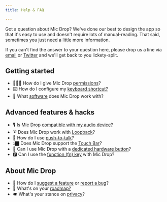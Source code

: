 ```yaml
---
title: Help & FAQ

---
```



<Panel>

Got a question about Mic Drop? We've done our best to design the app so that it's easy to use and doesn't require lots of manual-reading. That said, sometimes you just need a little more information.

If you can't find the answer to your question here, please drop us a line via [email](mailto:micdrop@octopusthink.com) or [Twitter](https://twitter.com/octopusthink) and we'll get back to you lickety-split.

## Getting started
- 👮🏿‍♀️ How do I give Mic Drop [permissions](/help/permissions)?
- ⌨️ How do I configure my [keyboard shortcut?](/help/keyboard-shortcut)
- 🍦 What [software](/help/compatibility) does Mic Drop work with?

## Advanced features &amp; hacks
- 🎙 Is Mic Drop [compatible with my audio device?](/help/hardware-issues)
- ➰ Does Mic Drop work with [Loopback](/help/using-loopback)?
- 📢 How do I use [push-to-talk](/help/push-to-talk)?
- 👆🏿 Does Mic Drop support the [Touch Bar](/help/hacks-and-workarounds)?
- 🔘 Can I use Mic Drop with a [dedicated hardware button](/help/hacks-and-workarounds)?
- 🅵 Can I use the [function (fn) key](/help/keyboard-shortcut) with Mic Drop?

## About Mic Drop
- 🐛 How do I [suggest a feature](mailto:micdrop@octopusthink.com) or [report a bug](mailto:micdrop@octopusthink.com)?
- 🛵 What's on your [roadmap?](/roadmap)
- 👁 What's your stance on [privacy](/privacy)?

</Panel>
